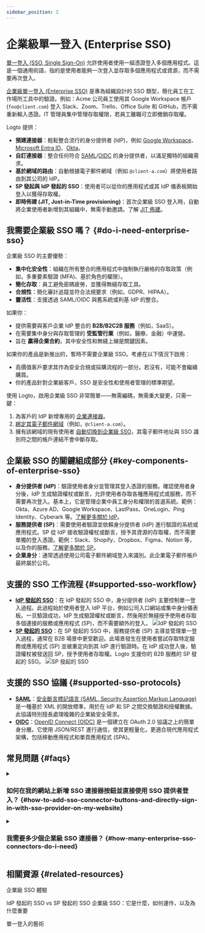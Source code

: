 ```yaml
---
sidebar_position: 2
---
```


# 企業級單一登入 (Enterprise SSO)

[單一登入 (SSO, Single Sign-On)](https://auth.wiki/single-sign-on) 允許使用者使用一組憑證登入多個應用程式。這是一個通用術語，指的是使用者能夠一次登入並存取多個應用程式或資源，而不需要再次登入。

[企業級單一登入 (Enterprise SSO)](https://auth-wiki.logto.io/enterprise-sso) 是專為組織設計的 SSO 類型，簡化員工在工作場所工具中的驗證。例如：Acme 公司員工使用其 Google Workspace 帳戶 (`foo@client.com`) 登入 Slack、Zoom、Trello、Office Suite 和 GitHub，而不需重新輸入憑證。IT 管理員集中管理存取權限，若員工離職可立即撤銷存取權。

Logto 提供：

- **預建連接器**：輕鬆整合流行的身分提供者 (IdP)，例如 [Google Workspace](/integrations/google-workspace)、[Microsoft Entra ID](/integrations/entra-id-saml)、[Okta](/integrations/okta)。
- **自訂連接器**：整合任何符合 [SAML](/integrations/saml-sso)/[OIDC](/integrations/oidc-sso) 的身分提供者，以滿足獨特的組織需求。
- **基於網域的路由**：自動根據電子郵件網域（例如 `@client-a.com`）將使用者路由到其公司的 IdP。
- **SP 發起與 IdP 發起的 SSO**：使用者可以從你的應用程式或其 IdP 儀表板開始登入以獲得存取權。
- **即時佈建 (JIT, Just-in-Time provisioning)**：首次企業級 SSO 登入時，自動將企業使用者新增到其組織中，無需手動邀請。了解 [JIT 佈建](/organizations/just-in-time-provisioning#enterprise-sso-provisioning)。

## 我需要企業級 SSO 嗎？ \{#do-i-need-enterprise-sso}

企業級 SSO 的主要優勢：

- **集中化安全性**：組織在所有整合的應用程式中強制執行嚴格的存取政策（例如，多重要素驗證 (MFA)、基於角色的權限）。
- **簡化存取**：員工避免密碼疲勞，並獲得無縫存取工具。
- **合規性**：簡化審計追蹤並符合法規要求（例如，GDPR、HIPAA）。
- **靈活性**：支援透過 SAML/OIDC 與舊系統或利基 IdP 的整合。

如果你：

- 提供需要與客戶企業 IdP 整合的 **B2B/B2C2B 服務**（例如，SaaS）。
- 在需要集中身分與存取管理的 **受監管行業**（例如，醫療、金融）中運營。
- 旨在 **贏得企業合約**，其中安全性和無縫上線是關鍵因素。

如果你的產品是新推出的，暫時不需要企業級 SSO。考慮在以下情況下啟用：

- 高價值客戶要求其作為安全合規或採購流程的一部分。若沒有，可能不會繼續購買。
- 你的產品針對企業級客戶，SSO 是安全性和使用者管理的標準期望。

使用 Logto，啟用企業級 SSO 非常簡單——無需編碼，無需重大變更，只需一鍵：

1. 為客戶的 IdP 新增專用的 [企業連接器](/connectors/enterprise-connectors)。
2. [綁定其電子郵件網域](/end-user-flows/enterprise-sso/sp-initiated-sso#set-up-sp-initiated-sso)（例如，`@client-a.com`）。
3. 擁有該網域的現有使用者 [自動切換到企業級 SSO](/end-user-flows/enterprise-sso/enterprise-sso-identity#enterprise-sso-account-linking)，其電子郵件地址與 SSO 識別符之間的帳戶連結不會中斷存取。

## 企業級 SSO 的關鍵組成部分 \{#key-components-of-enterprise-sso}

- **身分提供者 (IdP)**：驗證使用者身分並管理其登入憑證的服務。確認使用者身分後，IdP 生成驗證權杖或斷言，允許使用者存取各種應用程式或服務，而不需要再次登入。基本上，它是管理企業中員工身分和權限的首選系統。範例：Okta、Azure AD、Google Workspace、LastPass、OneLogin、Ping Identity、Cyberark 等。[了解更多關於 IdP](https://auth.wiki/identity-provider)。
- **服務提供者 (SP)**：需要使用者驗證並依賴身分提供者 (IdP) 進行驗證的系統或應用程式。SP 從 IdP 接收驗證權杖或斷言，授予其資源的存取權，而不需要單獨的登入憑證。範例：Slack、Shopify、Dropbox、Figma、Notion 等，以及你的服務。[了解更多關於 SP](https://auth.wiki/service-provider)。
- **企業身分**：通常透過使用公司電子郵件網域登入來識別。此企業電子郵件帳戶最終屬於公司。

## 支援的 SSO 工作流程 \{#supported-sso-workflow}

- [**IdP 發起的 SSO**](/end-user-flows/enterprise-sso/idp-initiated-sso)：在 IdP 發起的 SSO 中，身分提供者 (IdP) 主要控制單一登入過程。此過程始於使用者登入 IdP 平台，例如公司入口網站或集中身分儀表板。一旦驗證成功，IdP 生成驗證權杖或斷言，然後用於無縫授予使用者存取多個連接的服務或應用程式 (SP)，而不需要額外的登入。
  <img src="/img/assets/idp-initiated-sso.png" alt="IdP 發起的 SSO" />
- [**SP 發起的 SSO**](/end-user-flows/enterprise-sso/sp-initiated-sso)：在 SP 發起的 SSO 中，服務提供者 (SP) 主導並管理單一登入過程，通常在 B2B 場景中更受歡迎。此場景發生在使用者嘗試存取特定服務或應用程式 (SP) 並被重定向到其 IdP 進行驗證時。在 IdP 成功登入後，驗證權杖被發送回 SP，授予使用者存取權。Logto 支援你的 B2B 服務的 SP 發起的 SSO。
  <img src="/img/assets/sp-initiated-sso.png" alt="SP 發起的 SSO" />

## 支援的 SSO 協議 \{#supported-sso-protocols}

- [**SAML**](/integrations/saml-sso)：[安全斷言標記語言 (SAML, Security Assertion Markup Language)](https://auth.wiki/saml) 是一種基於 XML 的開放標準，用於在 IdP 和 SP 之間交換驗證和授權數據。此協議特別擅長處理複雜的企業級安全需求。
- [**OIDC**](/integrations/oidc-sso)：[OpenID Connect (OIDC)](https://auth.wiki/openid-connect) 是一個建立在 OAuth 2.0 協議之上的簡單身分層。它使用 JSON/REST 進行通信，使其更輕量化，更適合現代應用程式架構，包括移動應用程式和單頁應用程式 (SPA)。

## 常見問題 \{#faqs}

<details>
  <summary>

### 如何在我的網站上新增 SSO 連接器按鈕並直接使用 SSO 提供者登入？ \{#how-to-add-sso-connector-buttons-and-directly-sign-in-with-sso-provider-on-my-website}

</summary>

Logto 允許你在網站上新增社交登入按鈕，並直接啟動 SSO 登入過程，而不顯示預設的登入表單。查看我們的 [直接登入](/end-user-flows/authentication-parameters/direct-sign-in/) 指南以獲取詳細說明。

</details>

<details>
  <summary>

### 我需要多少個企業級 SSO 連接器？ \{#how-many-enterprise-sso-connectors-do-i-need}

</summary>

每個客戶需要一個獨特的連接器，以確保隔離的配置、員工管理和權限控制。例如：

- **客戶 A (Okta)**：使用 Okta 的「企業連接器 A」適用於 `@client-a.com`。
- **客戶 B (Okta)**：另一個使用 Okta 的「企業連接器 B」適用於 `@client-b.com`。
- **客戶 C (Azure AD)**：使用 Microsoft Azure AD 的「企業連接器 C」適用於 `@client-c.com`。

如果你需要多客戶存取而不需要每個客戶的設置，考慮使用 [社交連接器](/connectors/social-connectors)（例如，Google、Facebook），因為它們不需要客戶特定的 IdP 配置。

</details>

## 相關資源 \{#related-resources}

<Url href="https://www.youtube.com/watch?v=-mD8Sfab7sI&t=12s"> 企業級 SSO 體驗</Url>

<Url href="https://blog.logto.io/idp-vs-sp-initiated-sso">
  IdP 發起的 SSO vs SP 發起的 SSO
</Url>

<Url href="https://blog.logto.io/enterprise-sso">
  企業級 SSO：它是什麼，如何運作，以及為什麼重要
</Url>

<Url href="https://blog.logto.io/single-sign-on">單一登入的藝術</Url>